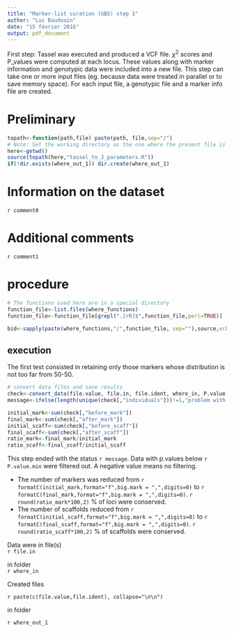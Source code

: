 ---
title: "Marker-list curation (GBS) step 1"
author: "Luc Baudouin"
date: "15 février 2016"
output: pdf_document
---

First step: Tassel was executed and produced a VCF file. $\chi^2$ scores and P_values were computed at each locus. These values along with marker information and genotypic data were included into a new file. This step can take one or more input files (eg. because data were treated in parallel or to save memory space). For each input file, a genotypic file and a marker info file are created.

# Preliminary





```{r utilities,echo=FALSE}
topath<-function(path,file) paste(path, file,sep="/")
# Note: Set the working directory as the one where the present file is located. 
here<-getwd()
source(topath(here,"tassel_to_J_parameters.R"))
if(!dir.exists(where_out_1)) dir.create(where_out_1)
```

# Information on the dataset

`r comment0`

# Additional comments 

`r comment1`

# procedure

```{r functions, echo=FALSE}
# The functions used here are in a special directory
function_file<-list.files(where_functions)
function_file<-function_file[grepl(".[rR]$",function_file,perl=TRUE)]

bid<-sapply(paste(where_functions,"/",function_file, sep=""),source,echo=FALSE,verbose=FALSE)

```

## execution

The first test consisted in retaining only those markers whose distribution is not too far from 50-50. 

```{r data_entry, echo=FALSE}
# convert data files and save results
check<-convert_data(file.value, file.in, file.ident, where_in, P.value.min, where_out_1)
message<-ifelse(length(unique(check[,"individuals"]))!=1,"problem with number of individuals","ok")

initial_mark<-sum(check[,"before_mark"])
final_mark<-sum(check[,"after_mark"])
initial_scaff<-sum(check[,"before_scaff"])
final_scaff<-sum(check[,"after_scaff"])
ratio_mark<-final_mark/initial_mark
ratio_scaff<-final_scaff/initial_scaff
```


This step ended with the status `r message`.
Data with p.values below `r P.value.min` were filtered out. A negative value means no filtering. 

* The number of markers was reduced  from `r formatC(initial_mark,format="f",big.mark = ",",digits=0)` to `r formatC(final_mark,format="f",big.mark = ",",digits=0)`. `r round(ratio_mark*100,2)` % of loci were conserved.
* The number of scaffolds reduced from `r formatC(initial_scaff,format="f",big.mark = ",",digits=0)` to `r formatC(final_scaff,format="f",big.mark = ",",digits=0)`. `r round(ratio_scaff*100,2)` % of scaffolds were conserved.


Data were in file(s)    
`r file.in `

in folder    
`r where_in`

Created files     

`r paste(c(file.value,file.ident), collapse="\n\n")`

in folder    

`r where_out_1`
